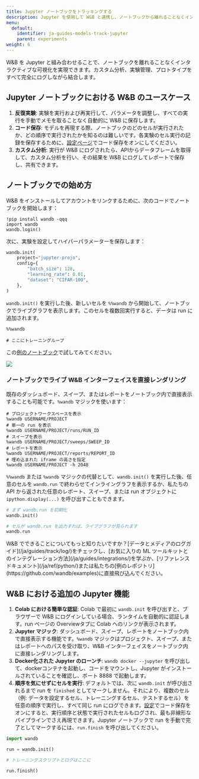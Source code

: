 ```yaml
---
title: Jupyter ノートブックをトラッキングする
description: Jupyter を使用して W&B と連携し、ノートブックから離れることなくインタラクティブな可視化を得ましょう。
menu:
  default:
    identifier: ja-guides-models-track-jupyter
    parent: experiments
weight: 6
---
```


W&B を Jupyter と組み合わせることで、ノートブックを離れることなくインタラクティブな可視化を実現できます。カスタム分析、実験管理、プロトタイプをすべて完全にログしながら結合します。

## Jupyter ノートブックにおける W&B のユースケース

1. **反復実験**: 実験を実行および再実行して、パラメータを調整し、すべての実行を手動でメモを取ることなく自動的に W&B に保存します。
2. **コード保存**: モデルを再現する際、ノートブックのどのセルが実行されたか、どの順序で実行されたかを知るのは難しいです。各実験のセル実行の記録を保存するために、[設定ページ](/ja/guides/app/settings-page/)でコード保存をオンにしてください。
3. **カスタム分析**: 実行が W&B にログされたら、APIからデータフレームを取得して、カスタム分析を行い、その結果を W&B にログしてレポートで保存し、共有できます。

## ノートブックでの始め方

W&B をインストールしてアカウントをリンクするために、次のコードでノートブックを開始します：

```notebook
!pip install wandb -qqq
import wandb
wandb.login()
```

次に、実験を設定してハイパーパラメーターを保存します：

```python
wandb.init(
    project="jupyter-projo",
    config={
        "batch_size": 128,
        "learning_rate": 0.01,
        "dataset": "CIFAR-100",
    },
)
```

`wandb.init()` を実行した後、新しいセルを `%%wandb` から開始して、ノートブックでライブグラフを表示します。このセルを複数回実行すると、データは run に追加されます。

```notebook
%%wandb

# ここにトレーニングループ
```

この[例のノートブック](http://wandb.me/jupyter-interact-colab)で試してみてください。

<Frame>
    <img src="/images/track/jupyter_widget.png"  />
</Frame>

### ノートブックでライブ W&B インターフェイスを直接レンダリング

既存のダッシュボード、スイープ、またはレポートをノートブック内で直接表示することも可能です。`%wandb` マジックを使います：

```notebook
# プロジェクトワークスペースを表示
%wandb USERNAME/PROJECT
# 単一の run を表示
%wandb USERNAME/PROJECT/runs/RUN_ID
# スイープを表示
%wandb USERNAME/PROJECT/sweeps/SWEEP_ID
# レポートを表示
%wandb USERNAME/PROJECT/reports/REPORT_ID
# 埋め込まれた iframe の高さを指定
%wandb USERNAME/PROJECT -h 2048
```

`%%wandb` または `%wandb` マジックの代替として、`wandb.init()` を実行した後、任意のセルを `wandb.run` で終わらせてインライングラフを表示するか、私たちの API から返された任意のレポート、スイープ、または run オブジェクトに `ipython.display(...)` を呼び出すこともできます。

```python
# まず wandb.run を初期化
wandb.init()

# セルが wandb.run を出力すれば、ライブグラフが見られます
wandb.run
```

<Note>
W&B でできることについてもっと知りたいですか？[データとメディアのログガイド](/ja/guides/track/log/)をチェックし、[お気に入りの ML ツールキットとのインテグレーション方法](/ja/guides/integrations/)を学ぶか、[リファレンスドキュメント](/ja/ref/python/)または私たちの[例のレポジトリ](https://github.com/wandb/examples)に直接飛び込んでください。
</Note>

## W&B における追加の Jupyter 機能

1. **Colab における簡単な認証**: Colab で最初に `wandb.init` を呼び出すと、ブラウザーで W&B にログインしている場合、ランタイムを自動的に認証します。run ページの Overviewタブに Colab へのリンクが表示されます。
2. **Jupyter マジック**: ダッシュボード、スイープ、レポートをノートブック内で直接表示する機能です。`%wandb` マジックはプロジェクト、スイープ、またはレポートへのパスを受け取り、W&B インターフェイスをノートブック内に直接レンダリングします。
3. **Docker化された Jupyter のローンチ**: `wandb docker --jupyter` を呼び出して、dockerコンテナを起動し、コードをマウントし、Jupyter がインストールされていることを確認し、ポート 8888 で起動します。
4. **順序を気にせずにセルを実行**: デフォルトでは、次に `wandb.init` が呼び出されるまで run を `finished` としてマークしません。それにより、複数のセル（例: データを設定するセル、トレーニングするセル、テストするセル）を任意の順序で実行し、すべて同じ run にログできます。[設定](https://app.wandb.ai/settings)でコード保存をオンにすると、実行順序と状態で実行されたセルもログされ、最も非線形なパイプラインでさえ再現できます。Jupyter ノートブックで run を手動で完了としてマークするには、`run.finish` を呼び出してください。

```python
import wandb

run = wandb.init()

# トレーニングスクリプトとログはここに

run.finish()
```